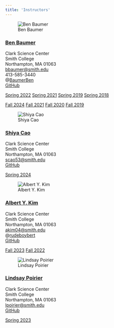 ```yaml
---
title: 'Instructors'
---
```




::: {.grid}


<!----------------------------- Ben Baumer -----------------------------> 
::: {.g-col-4}

![Ben Baumer](https://www.smith.edu/sites/default/files/styles/content_teaser_large/public/media/Faculty/ben_baumer_crop.jpg.webp?itok=VKHol_0U)

:::

::: {.g-col-4}

### [Ben Baumer](https://www.smith.edu/academics/faculty/ben-baumer)

Clark Science Center  
Smith College  
Northampton, MA 01063  
<i class="fas fa-at"></i> <bbaumer@smith.edu>  
<i class="fas fa-phone"></i> 413-585-3440  
<i class="fab fa-twitter"></i> @[BaumerBen](http://www.twitter.com/BaumerBen)  
<i class="fab fa-github"></i> [GitHub](http://www.github.com/beanumber)
:::

::: {.g-col-2}
<p>
<a href="#" class="btn btn-primary" role="button">Spring 2022</a>
<a href="#" class="btn btn-primary" role="button">Spring 2021</a>
<a href="#" class="btn btn-primary" role="button">Spring 2019</a>
<a href="#" class="btn btn-primary" role="button">Spring 2018</a>
</p>
:::


::: {.g-col-2}
<p>
<a href="#" class="btn btn-default" role="button">Fall 2024</a>
<a href="#" class="btn btn-default" role="button">Fall 2021</a>
<a href="#" class="btn btn-default" role="button">Fall 2020</a>
<a href="#" class="btn btn-default" role="button">Fall 2019</a>
</p>
:::


<!----------------------------- Shiya Cao -----------------------------> 

::: {.g-col-4}
![Shiya Cao](https://www.smith.edu/sites/default/files/styles/content_teaser_large/public/media/Documents/Mathematics-Statistics/Shiya-Cao-500x500.jpg.webp?itok=vKH-47V9)
:::

::: {.g-col-4}
### [Shiya Cao](https://www.smith.edu/people/shiya-cao)

Clark Science Center  
Smith College  
Northampton, MA 01063  
<i class="fas fa-at"></i> <scao53@smith.edu>  
<i class="fab fa-github"></i> [GitHub](http://www.github.com/scao53)
:::

::: {.g-col-2}
<p>
<a href="#" class="btn btn-primary" role="button">Spring 2024</a>
</p>
:::

::: {.g-col-2}
:::



<!----------------------------- Albert Y. Kim -----------------------------> 

::: {.g-col-4}

![Albert Y. Kim](https://www.smith.edu/sites/default/files/styles/content_teaser_large/public/media/Faculty/albert_kim_crop.jpg.webp?itok=6BAtQvDT)

:::

::: {.g-col-4}

### [Albert Y. Kim](https://www.smith.edu/academics/faculty/albert-kim)

Clark Science Center  
Smith College  
Northampton, MA 01063  
<i class="fas fa-at"></i> <akim04@smith.edu>  
<i class="fab fa-twitter"></i> @[rudeboybert](http://www.twitter.com/rudeboybert)  
<i class="fab fa-github"></i> [GitHub](http://www.github.com/rudeboybert)
:::

::: {.g-col-2}
:::

::: {.g-col-2}
<p>
<a href="#" class="btn btn-default" role="button">Fall 2023</a>
<a href="#" class="btn btn-default" role="button">Fall 2022</a>
</p>

:::



<!----------------------------- Lindsay Poirier -----------------------------> 


::: {.g-col-4}
![Lindsay Poirier](https://www.smith.edu/sites/default/files/styles/content_teaser_large/public/media/Faculty/Lindsay-Poirier.jpg.webp?itok=8-xY6Bgk)
:::

::: {.g-col-4}
### [Lindsay Poirier](https://www.smith.edu/people/lindsay-poirier)

Clark Science Center  
Smith College  
Northampton, MA 01063  
<i class="fas fa-at"></i> <lpoirier@smith.edu>  
<i class="fab fa-github"></i> [GitHub](http://www.github.com/lindsaypoirier)
:::

::: {.g-col-2}
<p>
<a href="#" class="btn btn-primary" role="button">Spring 2023</a>
</p>
:::

::: {.g-col-2}
:::


:::
